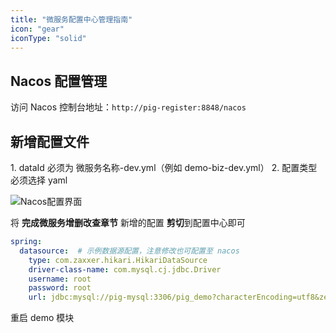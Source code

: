 ```yaml
---
title: "微服务配置中心管理指南"
icon: "gear"
iconType: "solid"
---
```


## Nacos 配置管理

访问 Nacos 控制台地址：`http://pig-register:8848/nacos`

## 新增配置文件

<Warning>
1. dataId 必须为 微服务名称-dev.yml（例如 demo-biz-dev.yml）
2. 配置类型 必须选择 yaml
</Warning>

![Nacos配置界面](/images/1599233245468-0fb3e17c-e58f-47b9-a443-42eb7b8ef928.png)

将 **完成微服务增删改查章节** 新增的配置 **剪切**到配置中心即可

```yaml
spring:
  datasource:  # 示例数据源配置，注意修改也可配置至 nacos
    type: com.zaxxer.hikari.HikariDataSource
    driver-class-name: com.mysql.cj.jdbc.Driver
    username: root
    password: root
    url: jdbc:mysql://pig-mysql:3306/pig_demo?characterEncoding=utf8&zeroDateTimeBehavior=convertToNull&useSSL=false&useJDBCCompliantTimezoneShift=true&useLegacyDatetimeCode=false&serverTimezone=Asia/Shanghai
```

<Warning>
重启 demo 模块
</Warning>

